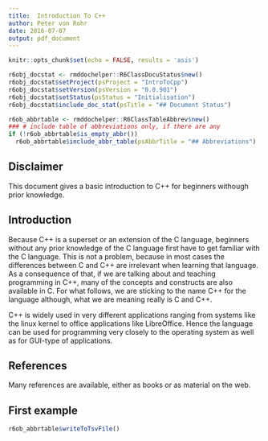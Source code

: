 ```yaml
---
title:  Introduction To C++
author: Peter von Rohr
date: 2016-07-07
output: pdf_document
---
```


```r
knitr::opts_chunk$set(echo = FALSE, results = 'asis')
```

```r
r6obj_docstat <- rmddochelper::R6ClassDocuStatus$new()
r6obj_docstat$setProject(psProject = "IntroToCpp")
r6obj_docstat$setVersion(psVersion = "0.0.901")
r6obj_docstat$setStatus(psStatus = "Initialisation")
r6obj_docstat$include_doc_stat(psTitle = "## Document Status")
```


```r
r6ob_abbrtable <- rmddochelper::R6ClassTableAbbrev$new()
### # include table of abbreviations only, if there are any
if (!r6ob_abbrtable$is_empty_abbr())
  r6ob_abbrtable$include_abbr_table(psAbbrTitle = "## Abbreviations")
```

## Disclaimer
This document gives a basic introduction to C++ for beginners withough prior knowledge.


## Introduction
Because C++ is a superset or an extension of the C language, beginners without any prior knowledge of the C language first have to get familiar with the C language. This is not a problem, because in most cases the differences between C and C++ are irrelevant when learning that language. As a consequence of that, if we are talking about and teaching programming in C++, many of the concepts and constructs are also available in C. For what follows, we are sticking to the name C++ for the language although, what we are meaning really is C and C++. 

C++ is widely used in very different applications ranging from systems like the linux kernel to office applications like LibreOffice. Hence the language can be used for programming very closely to the operating system as well as for GUI-type of applications. 


## References
Many references are available, either as books or as material on the web. 


## First example

```r
r6ob_abbrtable$writeToTsvFile()
```
<!-- END of document                 -- 
  -- Below this must not be anything --> 
